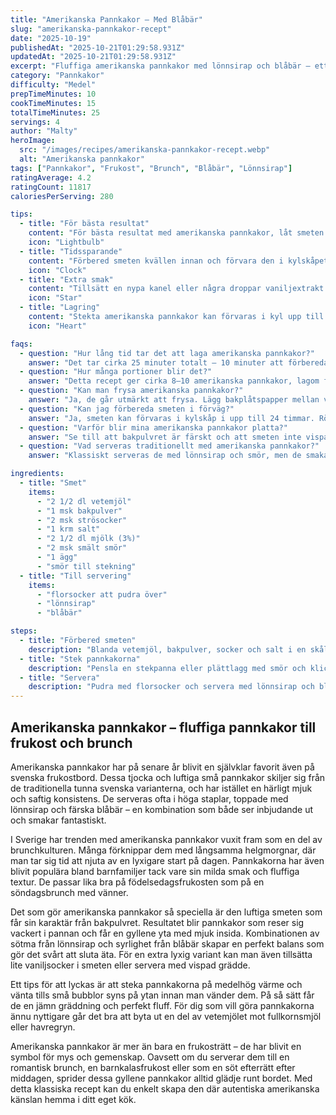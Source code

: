 ```yaml
---
title: "Amerikanska Pannkakor – Med Blåbär"
slug: "amerikanska-pannkakor-recept"
date: "2025-10-19"
publishedAt: "2025-10-21T01:29:58.931Z"
updatedAt: "2025-10-21T01:29:58.931Z"
excerpt: "Fluffiga amerikanska pannkakor med lönnsirap och blåbär – ett klassiskt recept som ger perfekta frukostpannkakor på under 30 minuter. Perfekt till helgfrukost!"
category: "Pannkakor"
difficulty: "Medel"
prepTimeMinutes: 10
cookTimeMinutes: 15
totalTimeMinutes: 25
servings: 4
author: "Malty"
heroImage:
  src: "/images/recipes/amerikanska-pannkakor-recept.webp"
  alt: "Amerikanska pannkakor"
tags: ["Pannkakor", "Frukost", "Brunch", "Blåbär", "Lönnsirap"]
ratingAverage: 4.2
ratingCount: 11817
caloriesPerServing: 280

tips:
  - title: "För bästa resultat"
    content: "För bästa resultat med amerikanska pannkakor, låt smeten vila i 5–10 minuter innan stekning. Det gör att mjölet hinner absorbera vätskan och ger en fluffig, perfekt konsistens med gyllene yta som smakar fantastiskt."
    icon: "Lightbulb"
  - title: "Tidssparande"
    content: "Förbered smeten kvällen innan och förvara den i kylskåpet. Rör om lätt innan stekning – perfekt för en snabb, lyxig frukost som hela familjen älskar!"
    icon: "Clock"
  - title: "Extra smak"
    content: "Tillsätt en nypa kanel eller några droppar vaniljextrakt i smeten för en extra aromatisk doft. Kombinera med blåbär och lönnsirap för en underbar amerikansk touch."
    icon: "Star"
  - title: "Lagring"
    content: "Stekta amerikanska pannkakor kan förvaras i kyl upp till 3 dagar eller frysas i 3 månader. Värm dem i stekpanna eller mikrovågsugn för att behålla den fluffiga texturen."
    icon: "Heart"

faqs:
  - question: "Hur lång tid tar det att laga amerikanska pannkakor?"
    answer: "Det tar cirka 25 minuter totalt – 10 minuter att förbereda smeten och 15 minuter för att steka. Perfekt för en långsam och lyxig helgfrukost!"
  - question: "Hur många portioner blir det?"
    answer: "Detta recept ger cirka 8–10 amerikanska pannkakor, lagom för 4 portioner. Servera med lönnsirap och färska blåbär för bästa upplevelse."
  - question: "Kan man frysa amerikanska pannkakor?"
    answer: "Ja, de går utmärkt att frysa. Lägg bakplåtspapper mellan varje pannkaka och tina dem i mikrovågsugn eller stekpanna för perfekt resultat."
  - question: "Kan jag förbereda smeten i förväg?"
    answer: "Ja, smeten kan förvaras i kylskåp i upp till 24 timmar. Rör om lätt innan stekning för att behålla den luftiga och saftiga konsistensen."
  - question: "Varför blir mina amerikanska pannkakor platta?"
    answer: "Se till att bakpulvret är färskt och att smeten inte vispas för hårt. Låt smeten vila innan stekning för att få härligt fluffiga pannkakor."
  - question: "Vad serveras traditionellt med amerikanska pannkakor?"
    answer: "Klassiskt serveras de med lönnsirap och smör, men de smakar även fantastiskt med färska blåbär, bananer eller chokladsås för en lyxig touch."

ingredients:
  - title: "Smet"
    items:
      - "2 1/2 dl vetemjöl"
      - "1 msk bakpulver"
      - "2 msk strösocker"
      - "1 krm salt"
      - "2 1/2 dl mjölk (3%)"
      - "2 msk smält smör"
      - "1 ägg"
      - "smör till stekning"
  - title: "Till servering"
    items:
      - "florsocker att pudra över"
      - "lönnsirap"
      - "blåbär"

steps:
  - title: "Förbered smeten"
    description: "Blanda vetemjöl, bakpulver, socker och salt i en skål. Vispa ner mjölken, smöret och ägget tills smeten är slät."
  - title: "Stek pannkakorna"
    description: "Pensla en stekpanna eller plättlagg med smör och klicka ut ca 1 1/2 msk smet per pannkaka. Grädda ca 1 1/2 minut per sida tills gyllenbruna."
  - title: "Servera"
    description: "Pudra med florsocker och servera med lönnsirap och blåbär för en klassiskt amerikansk frukost."
---
```


## Amerikanska pannkakor – fluffiga pannkakor till frukost och brunch

Amerikanska pannkakor har på senare år blivit en självklar favorit även på svenska frukostbord. Dessa tjocka och luftiga små pannkakor skiljer sig från de traditionella tunna svenska varianterna, och har istället en härligt mjuk och saftig konsistens. De serveras ofta i höga staplar, toppade med lönnsirap och färska blåbär – en kombination som både ser inbjudande ut och smakar fantastiskt.

I Sverige har trenden med amerikanska pannkakor vuxit fram som en del av brunchkulturen. Många förknippar dem med långsamma helgmorgnar, där man tar sig tid att njuta av en lyxigare start på dagen. Pannkakorna har även blivit populära bland barnfamiljer tack vare sin milda smak och fluffiga textur. De passar lika bra på födelsedagsfrukosten som på en söndagsbrunch med vänner.

Det som gör amerikanska pannkakor så speciella är den luftiga smeten som får sin karaktär från bakpulvret. Resultatet blir pannkakor som reser sig vackert i pannan och får en gyllene yta med mjuk insida. Kombinationen av sötma från lönnsirap och syrlighet från blåbär skapar en perfekt balans som gör det svårt att sluta äta. För en extra lyxig variant kan man även tillsätta lite vaniljsocker i smeten eller servera med vispad grädde.

Ett tips för att lyckas är att steka pannkakorna på medelhög värme och vänta tills små bubblor syns på ytan innan man vänder dem. På så sätt får de en jämn gräddning och perfekt fluff. För dig som vill göra pannkakorna ännu nyttigare går det bra att byta ut en del av vetemjölet mot fullkornsmjöl eller havregryn.

Amerikanska pannkakor är mer än bara en frukosträtt – de har blivit en symbol för mys och gemenskap. Oavsett om du serverar dem till en romantisk brunch, en barnkalasfrukost eller som en söt efterrätt efter middagen, sprider dessa gyllene pannkakor alltid glädje runt bordet. Med detta klassiska recept kan du enkelt skapa den där autentiska amerikanska känslan hemma i ditt eget kök.

